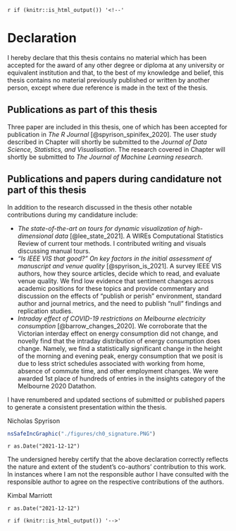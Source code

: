 `r if (knitr::is_html_output()) '<!--'` 

# Declaration {-}

I hereby declare that this thesis contains no material which has been accepted for the award of any other degree or diploma at any university or equivalent institution and that, to the best of my knowledge and belief, this thesis contains no material previously published or written by another person, except where due reference is made in the text of the thesis.

## Publications as part of this thesis {-}

Three paper are included in this thesis, one of which has been accepted for publication in _The R Journal_ [@spyrison_spinifex_2020]. The user study described in Chapter \ref{ch-efficacy_radial_tour} will shortly be submitted to the _Journal of Data Science, Statistics, and Visualisation_. The research covered in Chapter \ref{ch-cheem} will shortly be submitted to _The Journal of Machine Learning research_.


## Publications and papers during candidature not part of this thesis {-}

In addition to the research discussed in the thesis other notable contributions during my candidature include:

- _The state-of-the-art on tours for dynamic visualization of high-dimensional data_ [@lee_state_2021]. A WIREs Computational Statistics Review of current tour methods. I contributed writing and visuals  discussing manual tours.
- _"Is IEEE VIS that good?" On key factors in the initial assessment of manuscript and venue quality_ [@spyrison_is_2021]. A survey IEEE VIS authors, how they source articles, decide which to read, and evaluate venue quality. We find low evidence that sentiment changes across academic positions for these topics and provide commentary and discussion on the effects of "publish or perish" environment, standard author and journal metrics, and the need to publish "null" findings and replication studies.
- _Intraday effect of COVID-19 restrictions on Melbourne electricity consumption_ [@barrow_changes_2020]. We corroborate that the Victorian interday effect on energy consumption did not change, and novelly find that the intraday distribution of energy consumption does change. Namely, we find a statistically significant change in the height of the morning and evening peak, energy consumption that we posit is due to less strict schedules associated with working from home, absence of commute time, and other employment changes. We were awarded 1st place of hundreds of entries in the insights category of the Melbourne 2020 Datathon.
<!-- - Student volunteering at three conferences: UseR!2021 - Online, CHI Down Under 2020 - Online, and UseR!2018 - Brisbane, Australia. -->


I have renumbered and updated sections of submitted or published papers to generate a consistent presentation within the thesis.

\textbf{Student name:} Nicholas Spyrison

\textbf{Student signature:}

```r
nsSafeIncGraphic("./figures/ch0_signature.PNG")
```

\textbf{Date:} `r as.Date("2021-12-12")`

\vspace{2em}
\noindent
The undersigned hereby certify that the above declaration correctly reflects the nature and extent of the student's co-authors' contribution to this work.
In instances where I am not the responsible author I have consulted with the responsible author to agree on the respective contributions of the authors.

\textbf{Main Supervisor name:} Kimbal Marriott

\textbf{Main Supervisor signature:}

\vspace*{2cm}

\textbf{Date:} `r as.Date("2021-12-12")`


`r if (knitr::is_html_output()) '-->'`

<!-- TRADITIONAL THESIS (NOT BY RESEARCH) DOES NOT INCLUDE THE BELOW IN DECLARATION -->

<!--
All of the papers in the thesis were conceptualized, developed, and written by myself, the student, while working in the Department of Human-Centered Computing under the supervision of Professor Kimbal Marriott and Professor Dianne Cook. When co-authors are listed, it indicates that the work was produced through active collaboration between researchers and that their contributions to team-based research have been recognized. The following table details the work, including my and my fellow co-authors' contributions.

\begin{table}
\centering\footnotesize\tabcolsep=0.12cm
\begin{tabular}{|p{1cm}|p{2cm}|p{1.5cm}|p{3.5cm}|p{3.5cm}|p{1.5cm}|}
\hline
\RaggedRight\textbf{Thesis Chapter}  &
\RaggedRight\textbf{Publication Title}  &
\RaggedRight\textbf{Status (published, in press, accepted or returned for revision)}  & \RaggedRight\textbf{Nature and} {\%} \RaggedRight\textbf{of student contribution} & \RaggedRight\textbf{Co-author name(s) Nature and} {\%} \RaggedRight\textbf{of Co-author’s contribution} &
\RaggedRight\textbf{Co-author(s), Monash student Y/N} \\ \hline
3 & spinifex: an R package for creating
user-controlled animated linear projections & 75\%. Concept, development, writing first draft and software development & (1) Dianne Cook, concept, methodology, writing 25\% & N \\ \hline
4 & The benefit of user-controlled radial tour for understanding variable contributions to structure in linear projections & To be submitted & 80\%. Concept, development, writing first draft, application, and conducting user study & (1) Dianne Cook, Concept, methodology, editing 12\% (2) Kimbal Marriott, concept, methodology, editing 8\% & N \\ \hline
5 & Interrogating the linear variable importance of local explanations of non-linear models with animated linear projections & To be submitted & 85\%. Concept, development, writing first draft and software development & (1) Dianne Cook, methodology, editing 10\% (2) Kimbal Marriott, methodology, editing 5\% & N \\ \hline
\end{tabular}
\end{table}
-->
